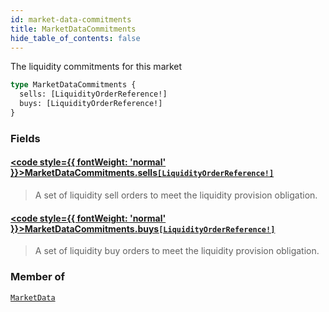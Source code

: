 ```yaml
---
id: market-data-commitments
title: MarketDataCommitments
hide_table_of_contents: false
---
```








The liquidity commitments for this market

```graphql
type MarketDataCommitments {
  sells: [LiquidityOrderReference!]
  buys: [LiquidityOrderReference!]
}
```


### Fields

#### [<code style={{ fontWeight: 'normal' }}>MarketDataCommitments.<b>sells</b></code>](#)<Bullet />[`[LiquidityOrderReference!]`](/mainnet/api/graphql/objects/liquidity-order-reference) <Badge class="secondary" text="list"/> <Badge class="secondary" text="object"/>
> A set of liquidity sell orders to meet the liquidity provision obligation.
> 

#### [<code style={{ fontWeight: 'normal' }}>MarketDataCommitments.<b>buys</b></code>](#)<Bullet />[`[LiquidityOrderReference!]`](/mainnet/api/graphql/objects/liquidity-order-reference) <Badge class="secondary" text="list"/> <Badge class="secondary" text="object"/>
> A set of liquidity buy orders to meet the liquidity provision obligation.
> 



### Member of

[`MarketData`](/mainnet/api/graphql/objects/market-data)  <Badge class="secondary" text="object"/>



